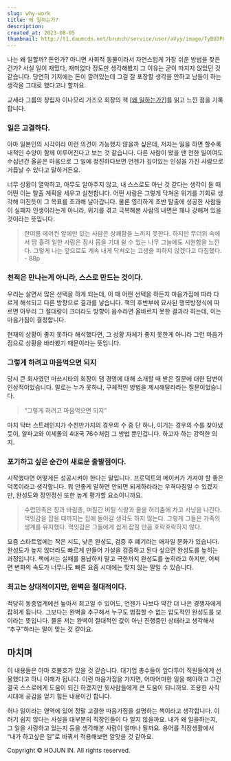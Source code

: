 ```yaml
---
slug: why-work
title: 왜 일하는가?
description:
created_at: 2023-08-05
thumbnail: http://t1.daumcdn.net/brunch/service/user/aVyy/image/TyBU3PG7TOBBxNkCcFUAKleuZJQ.jpeg
---
```


나는 왜 일할까? 돈인가? 아니면 사회적 동물이라서 자연스럽게 가장 쉬운 방법을 찾은건가? 사실 일이 재밌다, 재미없다 정도만 생각해봤지 그
이유는 굳이 따지지 않았던 것 같습니다. 당연히 기저에는 돈이 깔려있는데 그걸 잘 포장할 생각을 안하고 남들이 하는 생각을 그대로 했다고나
할까요.

교세라 그룹의 창립자 이나모리 가즈오 회장의 책 [[왜
일하는가?](https://www.aladin.co.kr/shop/wproduct.aspx?ItemId=269133591)]를 읽고 느낀
점을 기록합니다.

### 일은 고결하다.

아마 일본인의 시각이라 이런 의견이 가능했지 않을까 싶은데, 저자는 일을 하면 할수록 내적인 수양이 함께 이루어진다고 보는 것 같습니다.
다른 사람이 봤을 땐 천한 일이여도 수십년간 올곧은 마음으로 그 일에 정진하다보면 언젠가 깊이있는 인성을 가진 사람으로 거듭날 수 있다고
말하거든요.

너무 상황이 열악하고, 아무도 알아주지 않고, 내 스스로도 아닌 것 같다는 생각이 들 때 어떤 이는 탈출 계획을 세우고 실천합니다. 어떤
사람은 그렇게 닥쳐온 위기를 기회로 생각해 미친듯이 그 목표를 초과해 날아갑니다. 물론 영리하게 초반 탈출에 성공한 사람들이 실패자
인생이라는게 아니라, 위기를 겪고 극복해본 사람의 내면은 꽤나 강해져 있을 것이라는 뜻입니다.

> 한여름 에어컨 앞에만 있는 사람은 상쾌함을 느끼지 못한다. 하지만 무더위 속에서 땀 흘려 일한 사람은 잠시 몸을 기대 쉴 수 있는 나무
> 그늘에도 시원함을 느낀다. 그렇게 나는 앞으로도 계속 내게 닥쳐오는 고생을 피하지 않겠다고 다짐했다. - 88p

### 천적은 만나는게 아니라, 스스로 만드는 것이다.

우리는 살면서 많은 선택을 하게 되는데, 이 때 어떤 선택을 하든지 마음가짐에 따라 다르게 해석되고 다른 방향으로 결과를 낳습니다. 책의
후반부에 묘사된 행복방정식에 따르면 아무리 그 절대량이 크더라도 방향이 음수라면 올바르지 못한 결과라 하는데, 이는 마음가짐이 결정합니다.

현재의 상황이 좋지 못하다 해석했다면, 그 상황 자체가 좋지 못한게 아니라 그런 마음가짐으로 상황을 바라봤기 때문이라는 뜻입니다.

### 그렇게 하려고 마음먹으면 되지

당시 큰 회사였던 마쓰시타의 회장이 댐 경영에 대해 소개할 때 받은 질문에 대한 답변이 인상적이었습니다. 말로는 누가 못하냐, 구체적인
방법을 제시해달라라는 질문이었습니다.

> “그렇게 하려고 마음먹으면 되지”

마치 닥터 스트레인지가 수천만가지의 경우의 수 중 단 하나, 이기는 경우의 수를 찾아냈듯이, 알파고와 이세돌의 4대국 76수처럼 그 방법
뿐인겁니다. 하고자 하는 강력한 의지.

### 포기하고 싶은 순간이 새로운 출발점이다.

시작했다면 어떻게든 성공시켜야 한다는 말입니다. 프로덕트의 메이커가 가져야 할 좋은 덕목이라고 생각합니다. 뭐 안좋게 말하면 안되면
되게하라라는 우격다짐일 수 있겠지만, 완성도와 장인정신 또한 높게 평가할 요소이니까요.

> 수렵민족은 창과 바람총, 며칠간 버틸 식량과 물을 허리춤에 차고 사냥을 나간다. 먹잇감을 잡을 때까지는 집에 돌아갈 생각도 하지 않는다.
> 그렇게 그들은 가족의 생계를 유지했다. 먹잇감은 그들에게 쉽게 잡힐 만큼 호락호락하지 않다.

>

요즘 스타트업에는 작은 시도, 낮은 완성도, 검증 후 폐기라는 애자일 문화가 있습니다. 완성도가 높지 않더라도 빠르게 만들어 가설을 검증하고
된다 싶으면 완성도를 높히는 과정입니다. 책에서는 실패를 용납하지 말고 극한까지 완성도를 높히라고 하지만, 어쩌면 변화의 속도가 너무나도
빠른 요즘 시대에는 맞지 않는 말일 수 있습니다.

### 최고는 상대적이지만, 완벽은 절대적이다.

적당히 동종업계에선 높아서 최고일 수 있어도, 언젠가 나보다 약간 더 나은 경쟁자에게 잡히게 됩니다. 그보다는 완벽을 추구해서 누구도 범접할
수 없는 압도적인 완성도를 보이라는 뜻입니다. 물론 저는 완벽이 절대적인 값이 아닌 진행중인 상태라고 생각해서 ”추구”하라는 말이 맞는 것
같아요.

## 마치며

이 내용들은 아마 호불호가 있을 것 같습니다. 대기업 총수들이 앞다투어 직원들에게 선물했다고 하니 이해가 됩니다. 이런 마음가짐을 가지면,
어마어마한 일을 해야하고 그건 결국 스스로에게 도움이 되긴 하겠지만 윗사람들에게 큰 도움이 되니까요. 조용한 사직 시대에 공감을 얻기 힘든
내용이긴 합니다.

허나 일이라는 영역에 있어 정말 고결한 마음가짐을 설명하는 책이라고 생각합니다. 이러기 쉽지 않다는 사실을 대부분의 직장인들이 다 알지
않을까요. 내가 왜 일을하는지, 그 일을 사랑하고 있는지 등을 생각해본 사람이 얼마나 될까요. 용어를 직장생활에서 “내가 하고싶은 일”로
바꿔서 적용해보면 알맞을 것 같아요.

Copyright © HOJUN IN. All rights reserved.
